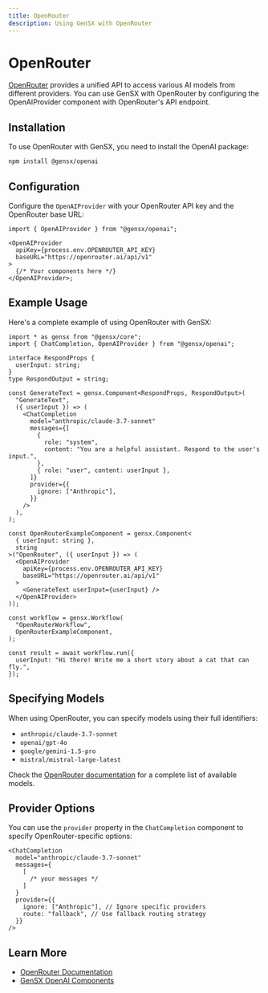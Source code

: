```yaml
---
title: OpenRouter
description: Using GenSX with OpenRouter
---
```


# OpenRouter

[OpenRouter](https://openrouter.ai) provides a unified API to access various AI models from different providers. You can use GenSX with OpenRouter by configuring the OpenAIProvider component with OpenRouter's API endpoint.

## Installation

To use OpenRouter with GenSX, you need to install the OpenAI package:

```bash
npm install @gensx/openai
```

## Configuration

Configure the `OpenAIProvider` with your OpenRouter API key and the OpenRouter base URL:

```tsx
import { OpenAIProvider } from "@gensx/openai";

<OpenAIProvider
  apiKey={process.env.OPENROUTER_API_KEY}
  baseURL="https://openrouter.ai/api/v1"
>
  {/* Your components here */}
</OpenAIProvider>;
```

## Example Usage

Here's a complete example of using OpenRouter with GenSX:

```tsx
import * as gensx from "@gensx/core";
import { ChatCompletion, OpenAIProvider } from "@gensx/openai";

interface RespondProps {
  userInput: string;
}
type RespondOutput = string;

const GenerateText = gensx.Component<RespondProps, RespondOutput>(
  "GenerateText",
  ({ userInput }) => (
    <ChatCompletion
      model="anthropic/claude-3.7-sonnet"
      messages={[
        {
          role: "system",
          content: "You are a helpful assistant. Respond to the user's input.",
        },
        { role: "user", content: userInput },
      ]}
      provider={{
        ignore: ["Anthropic"],
      }}
    />
  ),
);

const OpenRouterExampleComponent = gensx.Component<
  { userInput: string },
  string
>("OpenRouter", ({ userInput }) => (
  <OpenAIProvider
    apiKey={process.env.OPENROUTER_API_KEY}
    baseURL="https://openrouter.ai/api/v1"
  >
    <GenerateText userInput={userInput} />
  </OpenAIProvider>
));

const workflow = gensx.Workflow(
  "OpenRouterWorkflow",
  OpenRouterExampleComponent,
);

const result = await workflow.run({
  userInput: "Hi there! Write me a short story about a cat that can fly.",
});
```

## Specifying Models

When using OpenRouter, you can specify models using their full identifiers:

- `anthropic/claude-3.7-sonnet`
- `openai/gpt-4o`
- `google/gemini-1.5-pro`
- `mistral/mistral-large-latest`

Check the [OpenRouter documentation](https://openrouter.ai/docs) for a complete list of available models.

## Provider Options

You can use the `provider` property in the `ChatCompletion` component to specify OpenRouter-specific options:

```tsx
<ChatCompletion
  model="anthropic/claude-3.7-sonnet"
  messages={
    [
      /* your messages */
    ]
  }
  provider={{
    ignore: ["Anthropic"], // Ignore specific providers
    route: "fallback", // Use fallback routing strategy
  }}
/>
```

## Learn More

- [OpenRouter Documentation](https://openrouter.ai/docs)
- [GenSX OpenAI Components](/docs/component-reference/openai)
